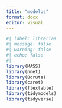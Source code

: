 ```yaml
---
title: "modelos"
format: docx
editor: visual
---
```


```r
#| label: librerias
#| message: false
#| warning: false
#| echo: false
#| 
library(MASS)
library(nnet)
library(Boruta)
library(caret)
library(flextable)
library(tidymodels)
library(tidyverse) 
```
